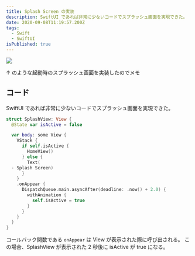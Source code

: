 ```yaml
---
title: Splash Screen の実装
description: SwiftUI であれば非常に少ないコードでスプラッシュ画面を実現できた。
date: 2020-09-08T11:19:57.200Z
tags:
  - Swift
  - SwiftUI
isPublished: true
---
```


![](/2020-09-08-20-36-00.gif)

↑ のような起動時のスプラッシュ画面を実装したのでメモ

## コード

SwiftUI であれば非常に少ないコードでスプラッシュ画面を実現できた。

```swift
struct SplashView: View {
  @State var isActive = false

  var body: some View {
    VStack {
      if self.isActive {
        HomeView()
      } else {
        Text(
  - Splash Screen)
      }
    }
    .onAppear {
      DispatchQueue.main.asyncAfter(deadline: .now() + 2.0) {
        withAnimation {
          self.isActive = true
        }
      }
    }
  }
}
```

コールバック関数である `onAppear` は View が表示された際に呼び出される。
この場合、SplashView が表示された 2 秒後に isActive が true になる。
